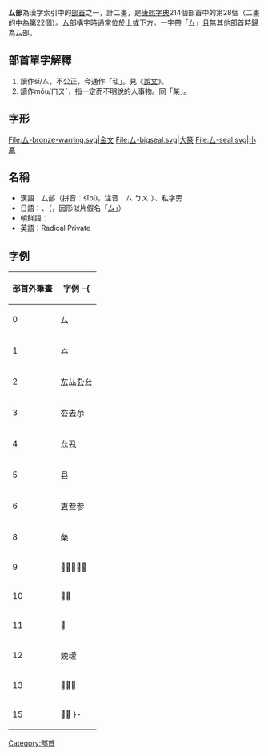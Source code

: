 {{Infobox Kangxi radical
|28|uni=53B6
|prev=厂
|next=又
|meaning=私
|pny= sī
|bopo= ㄙ
|wade= ssu1
|jyutping= mau5, si1
|yale= sī
|poj= su
|hi= シ shi
|kanji= 厶
|hang= 사사로울 sasaroul
|hanja= 사 sa
}}
'''厶部'''為漢字索引中的[[部首|部首]]之一，計二畫，是[[康熙字典|康熙字典]]214個部首中的第28個（二畫的中為第22個）。厶部構字時通常位於上或下方。一字帶「厶」且無其他部首時歸為厶部。

== 部首單字解釋 ==
{{Wiktionary|厶}}
# 讀作sī/ㄙ，不公正，今通作「私」。見《[[說文|說文]]》。
# 讀作mǒu/ㄇㄡˇ，指一定而不明說的人事物。同「某」。

== 字形 ==
<gallery>
File:厶-bronze-warring.svg|金文
File:厶-bigseal.svg|大篆
File:厶-seal.svg|小篆
</gallery>

==名稱==
* 漢語：厶部（拼音：sībù，注音：ㄙ ㄅㄨˋ）、私字旁
* 日語：{{lang|ja|厶部（しぶ）}}、{{lang|ja|[[ム|ム]]}}（{{lang|ja|む}}，因形似片假名「[[ム|ム]]」）
* 朝鲜語：{{lang|ko|마늘모부}}
* 英語：Radical Private

==字例==
{| class="wikitable"
! 部首外筆畫 !! 字例
-{
|-
| 0 || 厶
|-
| 1 || 𠫓
|-
| 2 || 厷厸厹㕕
|-
| 3 || 厺去厼
|-
| 4 || 厽厾
|-
| 5 || 县
|-
| 6 || 叀叁参
|-
| 8 || 㕖
|-
| 9 || 𠫾參叄㕗㕘
|-
| 10 || 𠬃叅
|-
| 11 || 𠬉
|-
| 12 || 𠬍叆
|-
| 13 || 𠬒叇㕙
|-
| 15 || 𠬕𠬖
}-
|}

{{康熙部首}}
{{简体中文部首}}

[[Category:部首|Category:部首]]